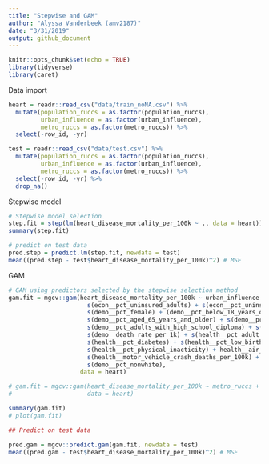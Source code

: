 ```yaml
---
title: "Stepwise and GAM"
author: "Alyssa Vanderbeek (amv2187)"
date: "3/31/2019"
output: github_document
---
```


```r
knitr::opts_chunk$set(echo = TRUE)
library(tidyverse)
library(caret)
```

Data import 

```r
heart = readr::read_csv("data/train_noNA.csv") %>%
  mutate(population_ruccs = as.factor(population_ruccs),
         urban_influence = as.factor(urban_influence),
         metro_ruccs = as.factor(metro_ruccs)) %>% 
  select(-row_id, -yr)

test = readr::read_csv("data/test.csv") %>% 
  mutate(population_ruccs = as.factor(population_ruccs),
         urban_influence = as.factor(urban_influence),
         metro_ruccs = as.factor(metro_ruccs)) %>% 
  select(-row_id, -yr) %>%
  drop_na()
```

Stepwise model 

```r
# Stepwise model selection
step.fit = step(lm(heart_disease_mortality_per_100k ~ ., data = heart))
summary(step.fit)

# predict on test data
pred.step = predict.lm(step.fit, newdata = test)
mean((pred.step - test$heart_disease_mortality_per_100k)^2) # MSE
```

GAM

```r
# GAM using predictors selected by the stepwise selection method
gam.fit = mgcv::gam(heart_disease_mortality_per_100k ~ urban_influence + s(econ__pct_civilian_labor) +
                      s(econ__pct_uninsured_adults) + s(econ__pct_uninsured_children) +
                      s(demo__pct_female) + (demo__pct_below_18_years_of_age) +
                      s(demo__pct_aged_65_years_and_older) + s(demo__pct_adults_less_than_a_high_school_diploma) +
                      s(demo__pct_adults_with_high_school_diploma) + s(demo__birth_rate_per_1k) +
                      s(demo__death_rate_per_1k) + s(health__pct_adult_obesity) +
                      s(health__pct_diabetes) + s(health__pct_low_birthweight) +
                      s(health__pct_physical_inacticity) + health__air_pollution_particulate_matter +
                      s(health__motor_vehicle_crash_deaths_per_100k) + s(health__pop_per_primary_care_physician) +
                      s(demo__pct_nonwhite),
                    data = heart)

# gam.fit = mgcv::gam(heart_disease_mortality_per_100k ~ metro_ruccs + population_ruccs + urban_influence + economic_typology + s(econ__pct_civilian_labor) + s(econ__pct_unemployment) + s(econ__pct_uninsured_adults) + s(econ__pct_uninsured_children) + s(demo__pct_female) + s(demo__pct_below_18_years_of_age) + s(demo__pct_aged_65_years_and_older) + s(demo__pct_adults_less_than_a_high_school_diploma) + s(demo__pct_adults_with_high_school_diploma) + s(demo__pct_adults_with_some_college) + s(demo__pct_adults_bachelors_or_higher) + s(demo__birth_rate_per_1k) + s(demo__death_rate_per_1k) + health__air_pollution_particulate_matter + s(health__pct_adult_obesity) + s(health__pct_diabetes) + s(health__pct_adult_smoking) + s(health__pct_low_birthweight) + s(health__pct_physical_inacticity) + s(health__motor_vehicle_crash_deaths_per_100k) + s(health__pop_per_dentist) + s(health__pop_per_primary_care_physician),
#                     data = heart)

summary(gam.fit)
# plot(gam.fit)

## Predict on test data

pred.gam = mgcv::predict.gam(gam.fit, newdata = test)
mean((pred.gam - test$heart_disease_mortality_per_100k)^2) # MSE
```



